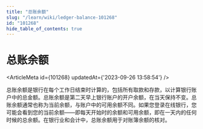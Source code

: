 ```yaml
---
title: "总账余额"
slug: "/learn/wiki/ledger-balance-101268"
id: "101268"
hide_table_of_contents: true
---
```



# 总账余额

<ArticleMeta id={101268} updatedAt={'2023-09-26 13:58:54'} />
<div className='border-solid border-b border-t-0 my-4 border-[var(--ifm-color-gray-300)]' />

总账余额是银行在每个工作日结束时计算的，包括所有取款和存款，以计算银行账户中的总金额。总账余额是第二天早上银行账户的开户余额，在当天保持不变。总账余额通常也称为当前余额，与账户中的可用余额不同。如果您登录在线银行，您可能会看到您的当前余额——即每天开始时的余额和可用余额，即在一天内的任何时候的总余额。在银行业和会计中，总账余额用于对账簿余额的核对。
